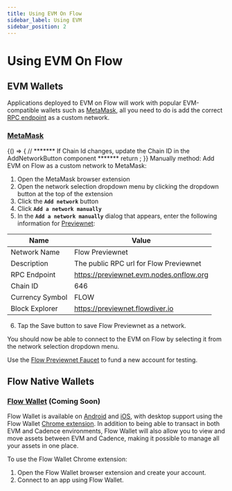 ```yaml
---
title: Using EVM On Flow
sidebar_label: Using EVM
sidebar_position: 2
---
```



# Using EVM On Flow

## EVM Wallets

Applications deployed to EVM on Flow will work with popular EVM-compatible wallets such as [MetaMask](https://chromewebstore.google.com/detail/metamask/nkbihfbeogaeaoehlefnkodbefgpgknn), all you need to do is add the correct [RPC endpoint](./build/networks) as a custom network.

### [MetaMask](https://metamask.io)

<BrowserOnly>
{() => {
    // ******* If Chain Id changes, update the Chain ID in the AddNetworkButton component *******
    return <AddNetworkButton />;
}}
</BrowserOnly>
Manually method: Add EVM on Flow as a custom network to MetaMask:

1. Open the MetaMask browser extension
2. Open the network selection dropdown menu by clicking the dropdown button at the top of the extension
3. Click the **`Add network`** button
4. Click **`Add a network manually`**
5. In the **`Add a network manually`** dialog that appears, enter the following information for [Previewnet](https://developers.flow.com/networks/flow-networks/accessing-previewnet):

| Name            | Value                                   |
|-----------------|-----------------------------------------|
| Network Name    | Flow Previewnet                      |
| Description     | The public RPC url for Flow Previewnet  |
| RPC Endpoint    | https://previewnet.evm.nodes.onflow.org |
| Chain ID        | 646                                     |
| Currency Symbol | FLOW                                    |
| Block Explorer  | https://previewnet.flowdiver.io          |

6. Tap the Save button to save Flow Previewnet as a network.

You should now be able to connect to the EVM on Flow by selecting it from the network selection dropdown menu.

Use the [Flow Previewnet Faucet](https://previewnet-faucet.onflow.org/fund-account) to fund a new account for testing.

## Flow Native Wallets

### [Flow Wallet](https://wallet.flow.com) (Coming Soon)

Flow Wallet is available on [Android](https://play.google.com/store/apps/details?id=io.outblock.lilico&hl=en_US&gl=US) and [iOS](https://apps.apple.com/ca/app/flow-core/id1644169603), with desktop support using the Flow Wallet [Chrome extension](https://chromewebstore.google.com/detail/flow-reference-wallet/hpclkefagolihohboafpheddmmgdffjm). In addition to being able to transact in both EVM and Cadence environments, Flow Wallet will also allow you to view and move assets between EVM and Cadence, making it possible to manage all your assets in one place.

To use the Flow Wallet Chrome extension:

1. Open the Flow Wallet browser extension and create your account.
2. Connect to an app using Flow Wallet.
